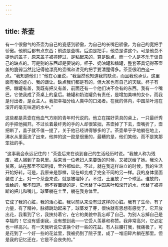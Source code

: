 ```yaml
---
---
---
```

title: 茶壶
---




有一个很傲气的茶壶为自己的瓷感到骄傲，为自己的长嘴巴骄傲，为自己的宽把手骄傲。他前后都有点东西；前边是壶嘴，后边是把手，他总是讲这个。可是他总不提他的盖子，原来盖子被摔碎过，是粘起来的，算是缺点，而一个人是不乐于谈自己的缺点的。可是别的东西却是要说的。杯子、奶油罐和糖罐，整套茶具记得茶壶盖的脆弱当然比记得他漂亮的壶嘴和讲究的把手要清楚得多。茶壶很明白这一点。“我知道他们！”他在心里说，“我当然也知道我的缺点，而且我也承认，这里面有我的虚心、我的谦让。缺点我们都是有的，但大家也有自己的天赋。杯子有把，糖罐有盖，我既有把又有盖，前面还有一个他们决不会有的东西。我有一个嘴巴，它使我成了茶桌上的皇后。糖罐和奶油罐负有责任，是增加美味的女仆，而我是付出者，是女主人。我把幸福分给人类中的口渴者。在我的体内，中国茶叶泡在滚开的毫无味道的水中。”

这些都是茶壶在他血气方刚的青年时代说的。他立在摆好茶具的桌上，一只最纤秀的手把他揭开。不过长着最纤秀的手的人却很笨拙，茶壶掉了下去，壶嘴折了，壶把断了，盖子就不值一提了，关于他已经讲得够多的了。茶壶晕乎乎地躺在地上，沸水从里面流了出来，他摔的这一跤是很重的，最糟的是，他们笑他，而不是笑那笨拙的手。

“这事我会永远记住的！”茶壶后来在谈到自己的生活经历时说。“我被人称为残废，被人搁到了旮旯里。后来当一位老妇人来要饭的时候，又被送给了她。我沦入贫寒，站在那里不知所措，里外都如此。不过，就在我这样站立的时候，我的生活开始好转。可是，我原来是那样，现在却变成了完全不同的另一样。我的身体里面装进了土，对一个茶壶来说，就是被埋掉了。不过，土里放了一个球茎。谁放的，谁给的，我不知道。但不容置疑的是，它代替了中国茶叶和滚开的水，代替了被摔断的把儿和嘴儿。球茎躺在土里，躺在我身体里。

它成了我的心脏，我的活心脏。我以前从来没有过这样的心脏。我有了生命，有了力量，有了精神。脉搏跳动起来了，球茎发了芽，很快就有思想有感觉了。它开放出花，我看到了它，我扶持着它，在它的美貌中我忘却了自己。为别人忘掉自己是幸福的！它没有感谢我，没有想到我——它受人羡慕和称赞。我非常高兴，它必定也一样高兴。有一天我听说它该换个好一些的花盆。有人拦腰打我，我痛极了，可是花到了一个好一些的花盆里，我被扔到了院子里，成了一堆旧碎片躺在那里。但是我的记忆还在，它是不会丧失的。”